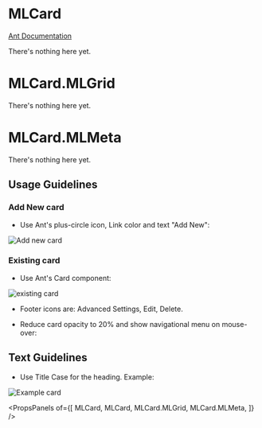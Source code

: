 
# MLCard

[Ant Documentation](https://3x.ant.design/components/card)

There's nothing here yet.


# MLCard.MLGrid

There's nothing here yet.

# MLCard.MLMeta

There's nothing here yet.

## Usage Guidelines
### Add New card
* Use Ant's plus-circle icon, Link color and text "Add New":

![Add new card](images/add_card.png)              

### Existing card
* Use Ant's Card component:

![existing card](images/existing_card.png)

* Footer icons are: Advanced Settings, Edit, Delete.

* Reduce card opacity to 20% and show navigational menu on mouse-over:

              

## Text Guidelines
* Use Title Case for the heading.
Example:

![Example card](images/example_card.png)



<PropsPanels of={[
  MLCard,
  MLCard,
  MLCard.MLGrid,
  MLCard.MLMeta,
]} />
